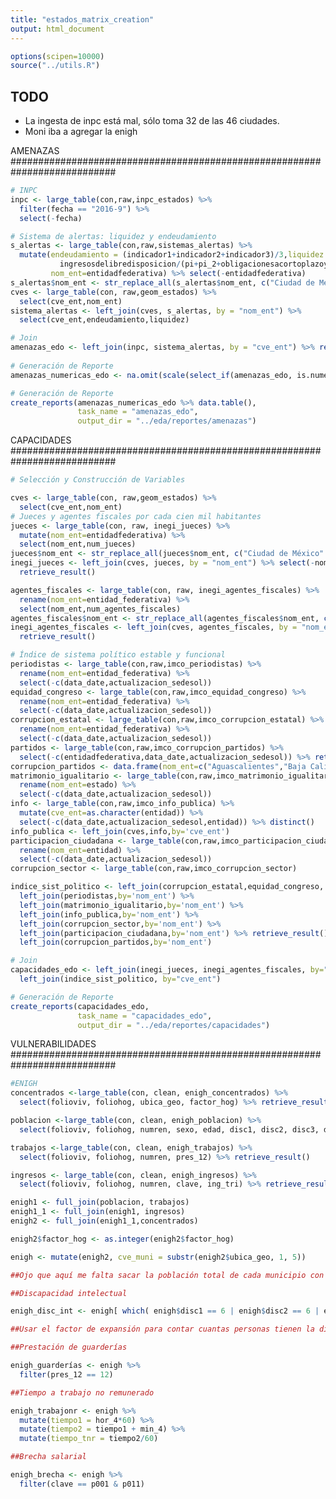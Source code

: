 ```yaml
---
title: "estados_matrix_creation"
output: html_document
---
```


```r
options(scipen=10000)
source("../utils.R")
```
## TODO 
* La ingesta de inpc está mal, sólo toma 32 de las 46 ciudades. 
* Moni iba a agregar la enigh

###########################################################################
AMENAZAS
###########################################################################

```r
# INPC
inpc <- large_table(con,raw,inpc_estados) %>% 
  filter(fecha == "2016-9") %>% 
  select(-fecha)

# Sistema de alertas: liquidez y endeudamiento
s_alertas <- large_table(con,raw,sistemas_alertas) %>% 
  mutate(endeudamiento = (indicador1+indicador2+indicador3)/3,liquidez = 
           ingresosdelibredisposicion/(pi+pi_2+obligacionesacortoplazoyproveedoresycontratistas),
         nom_ent=entidadfederativa) %>% select(-entidadfederativa)
s_alertas$nom_ent <- str_replace_all(s_alertas$nom_ent, c("Ciudad de México" = "Distrito Federal","Coahuila" = "Coahuila de Zaragoza","Veracruz" = "Veracruz de Ignacio de la Llave","Michoacán" = "Michoacán de Ocampo"))
cves <- large_table(con, raw,geom_estados) %>% 
  select(cve_ent,nom_ent)
sistema_alertas <- left_join(cves, s_alertas, by = "nom_ent") %>% 
  select(cve_ent,endeudamiento,liquidez)

# Join
amenazas_edo <- left_join(inpc, sistema_alertas, by = "cve_ent") %>% retrieve_result()
  
# Generación de Reporte
amenazas_numericas_edo <- na.omit(scale(select_if(amenazas_edo, is.numeric)))

# Generación de Reporte
create_reports(amenazas_numericas_edo %>% data.table(), 
               task_name = "amenazas_edo", 
               output_dir = "../eda/reportes/amenazas") 
```

###########################################################################
CAPACIDADES
###########################################################################

```r
# Selección y Construcción de Variables

cves <- large_table(con, raw,geom_estados) %>% 
  select(cve_ent,nom_ent)
# Jueces y agentes fiscales por cada cien mil habitantes
jueces <- large_table(con, raw, inegi_jueces) %>%
  mutate(nom_ent=entidadfederativa) %>%
  select(nom_ent,num_jueces) 
jueces$nom_ent <- str_replace_all(jueces$nom_ent, c("Ciudad de México" = "Distrito Federal","Ciudad de México" = "Distrito Federal"))
inegi_jueces <- left_join(cves, jueces, by = "nom_ent") %>% select(-nom_ent) %>%
  retrieve_result()

agentes_fiscales <- large_table(con, raw, inegi_agentes_fiscales) %>%
  rename(nom_ent=entidad_federativa) %>%
  select(nom_ent,num_agentes_fiscales) 
agentes_fiscales$nom_ent <- str_replace_all(agentes_fiscales$nom_ent, c("Ciudad de México" = "Distrito Federal","Ciudad de México" = "Distrito Federal"))
inegi_agentes_fiscales <- left_join(cves, agentes_fiscales, by = "nom_ent") %>% select(-nom_ent) %>%
  retrieve_result()

# Índice de sistema político estable y funcional
periodistas <- large_table(con,raw,imco_periodistas) %>% 
  rename(nom_ent=entidad_federativa) %>%
  select(-c(data_date,actualizacion_sedesol)) 
equidad_congreso <- large_table(con,raw,imco_equidad_congreso) %>% 
  rename(nom_ent=entidad_federativa) %>%
  select(-c(data_date,actualizacion_sedesol)) 
corrupcion_estatal <- large_table(con,raw,imco_corrupcion_estatal) %>% 
  rename(nom_ent=entidad_federativa) %>%
  select(-c(data_date,actualizacion_sedesol))
partidos <- large_table(con,raw,imco_corrupcion_partidos) %>% 
  select(-c(entidadfederativa,data_date,actualizacion_sedesol)) %>% retrieve_result()
corrupcion_partidos <- data.frame(nom_ent=c("Aguascalientes","Baja California","Baja California Sur","Campeche","Coahuila de Zaragoza","Colima","Chiapas","Chihuahua","Distrito Federal","Durango","Guanajuato","Guerrero","Hidalgo","Jalisco","México","Michoacán de Ocampo","Morelos","Nayarit","Nuevo León","Oaxaca","Puebla","Querétaro de Arteaga","Quintana Roo","San Luis Potosí","Sinaloa","Sonora","Tabasco","Tamaulipas","Tlaxcala","Veracruz de Ignacio de la Llave","Yucatán","Zacatecas"),partidos)
matrimonio_igualitario <- large_table(con,raw,imco_matrimonio_igualitario) %>% 
  rename(nom_ent=estado) %>% 
  select(-c(data_date,actualizacion_sedesol))
info <- large_table(con,raw,imco_info_publica) %>%
  mutate(cve_ent=as.character(entidad)) %>%
  select(-c(data_date,actualizacion_sedesol,entidad)) %>% distinct()
info_publica <- left_join(cves,info,by='cve_ent')
participacion_ciudadana <- large_table(con,raw,imco_participacion_ciudadana) %>%
  rename(nom_ent=entidad) %>% 
  select(-c(data_date,actualizacion_sedesol)) 
corrupcion_sector <- large_table(con,raw,imco_corrupcion_sector)

indice_sist_politico <- left_join(corrupcion_estatal,equidad_congreso, by='nom_ent') %>% 
  left_join(periodistas,by='nom_ent') %>%
  left_join(matrimonio_igualitario,by='nom_ent') %>%
  left_join(info_publica,by='nom_ent') %>%
  left_join(corrupcion_sector,by='nom_ent') %>%
  left_join(participacion_ciudadana,by='nom_ent') %>% retrieve_result() %>%
  left_join(corrupcion_partidos,by='nom_ent')

# Join
capacidades_edo <- left_join(inegi_jueces, inegi_agentes_fiscales, by="cve_ent") %>% 
  left_join(indice_sist_politico, by="cve_ent")

# Generación de Reporte
create_reports(capacidades_edo, 
               task_name = "capacidades_edo", 
               output_dir = "../eda/reportes/capacidades")
```

###########################################################################
VULNERABILIDADES
###########################################################################
```r
#ENIGH
concentrados <-large_table(con, clean, enigh_concentrados) %>% 
  select(folioviv, foliohog, ubica_geo, factor_hog) %>% retrieve_result()

poblacion <-large_table(con, clean, enigh_poblacion) %>% 
  select(folioviv, foliohog, numren, sexo, edad, disc1, disc2, disc3, disc4, disc5, disc6, disc7, hor_4, min_4, usotiempo4) %>% retrieve_result()

trabajos <-large_table(con, clean, enigh_trabajos) %>% 
  select(folioviv, foliohog, numren, pres_12) %>% retrieve_result()

ingresos <- large_table(con, clean, enigh_ingresos) %>% 
  select(folioviv, foliohog, numren, clave, ing_tri) %>% retrieve_result()

enigh1 <- full_join(poblacion, trabajos)
enigh1_1 <- full_join(enigh1, ingresos)
enigh2 <- full_join(enigh1_1,concentrados)

enigh2$factor_hog <- as.integer(enigh2$factor_hog)

enigh <- mutate(enigh2, cve_muni = substr(enigh2$ubica_geo, 1, 5))

##Ojo que aquí me falta sacar la población total de cada municipio con el factor

##Discapacidad intelectual

enigh_disc_int <- enigh[ which( enigh$disc1 == 6 | enigh$disc2 == 6 | enigh$disc3 == 6 | enigh$disc4 == 6 | enigh$disc5 == 6 | enigh$disc6 == 6 | enigh$disc7 == 6) , ]  

##Usar el factor de expansión para contar cuantas personas tienen la discapacidad de tipo 6 y hacer exactamente lo mismo para las personas que tienen las demás discapacidades.

##Prestación de guarderías

enigh_guarderías <- enigh %>% 
  filter(pres_12 == 12)

##Tiempo a trabajo no remunerado 

enigh_trabajonr <- enigh %>% 
  mutate(tiempo1 = hor_4*60) %>% 
  mutate(tiempo2 = tiempo1 + min_4) %>% 
  mutate(tiempo_tnr = tiempo2/60)

##Brecha salarial

enigh_brecha <- enigh %>% 
  filter(clave == p001 & p011)
```